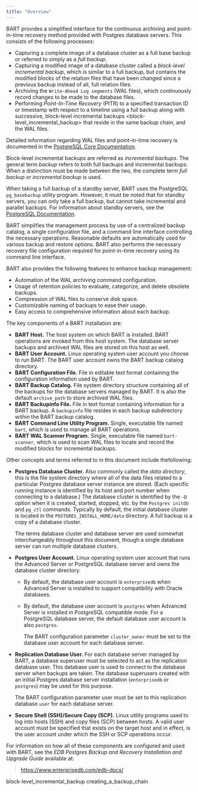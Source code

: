 ```yaml
---
title: "Overview"
---
```


<div id="overview" class="registered_link"></div>


BART provides a simplified interface for the continuous archiving and point-in-time recovery method provided with Postgres database servers. This consists of the following processes:

  - Capturing a complete image of a database cluster as a full base backup or referred to simply as a *full backup*.
  - Capturing a modified image of a database cluster called a *block-level incremental backup*, which is similar to a full backup, but contains the modified blocks of the relation files that have been changed since a previous backup instead of all, full relation files.
  - Archiving the `Write-Ahead Log segments` (WAL files), which continuously record changes to be made to the database files.
  - Performing *Point-In-Time Recovery* (PITR) to a specified transaction ID or timestamp with respect to a timeline using a full backup along with successive, <span class="title-ref">block-level incremental backups \<block-level_incremental_backup\></span> that reside in the same backup chain, and the WAL files.

Detailed information regarding WAL files and point-in-time recovery is documented in the [PostgreSQL Core Documentation](https://www.postgresql.org/docs/current/static/continuous-archiving.html).

Block-level incremental backups are referred as *incremental backups*. The general term *backup* refers to both full backups and incremental backups. When a distinction must be made between the two, the complete term *full backup* or *incremental backup* is used.

When taking a full backup of a standby server, BART uses the PostgreSQL `pg_basebackup` utility program. However, it must be noted that for standby servers, you can only take a full backup, but cannot take incremental and parallel backups. For information about standby servers, see the [PostgreSQL Documentation](https://www.postgresql.org/docs/current/static/high-availability.html).

BART simplifies the management process by use of a centralized backup catalog, a single configuration file, and a command line interface controlling the necessary operations. Reasonable defaults are automatically used for various backup and restore options. BART also performs the necessary recovery file configuration required for point-in-time recovery using its command line interface.

BART also provides the following features to enhance backup management:

  - Automation of the WAL archiving command configuration.
  - Usage of retention policies to evaluate, categorize, and delete obsolete backups.
  - Compression of WAL files to conserve disk space.
  - Customizable naming of backups to ease their usage.
  - Easy access to comprehensive information about each backup.

The key components of a BART installation are:

  - **BART Host.** The host system on which BART is installed. BART operations are invoked from this host system. The database server backups and archived WAL files are stored on this host as well.
  - **BART User Account.** Linux operating system user account you choose to run BART. The BART user account owns the BART backup catalog directory.
  - **BART Configuration File.** File in editable text format containing the configuration information used by BART.
  - **BART Backup Catalog.** File system directory structure containing all of the backups for the database servers managed by BART. It is also the default `archive_path` to store archived WAL files.
  - **BART Backupinfo File.** File in text format containing information for a BART backup. A `backupinfo` file resides in each backup subdirectory within the BART backup catalog.
  - **BART Command Line Utility Program.** Single, executable file named `bart`, which is used to manage all BART operations.
  - **BART WAL Scanner Program.** Single, executable file named `bart-scanner`, which is used to scan WAL files to locate and record the modified blocks for incremental backups.

Other concepts and terms referred to in this document include thefollowing:

  - **Postgres Database Cluster.** Also commonly called the *data directory*, this is the file system directory where all of the data files related to a particular Postgres database server instance are stored. (Each specific running instance is identified by its host and port number when connecting to a database.) The database cluster is identified by the `–D` option when it is created, started, stopped, etc. by the `Postgres initdb` and `pg_ctl` commands. Typically by default, the initial database cluster is located in the `POSTGRES_INSTALL_HOME/data` directory. A full backup is a copy of a database cluster.
    
    The terms database cluster and database server are used somewhat interchangeably throughout this document, though a single database server can run multiple database clusters.

  - **Postgres User Account.** Linux operating system user account that runs the Advanced Server or PostgreSQL database server and owns the database cluster directory.
    
      - By default, the database user account is `enterprisedb` when Advanced Server is installed to support compatibility with Oracle databases.
    
      - By default, the database user account is `postgres` when Advanced Server is installed in PostgreSQL compatible mode. For a PostgreSQL database server, the default database user account is also `postgres`.
        
        The BART configuration parameter `cluster_owner` must be set to the database user account for each database server.

  - **Replication Database User.** For each database server managed by BART, a database superuser must be selected to act as the replication database user. This database user is used to connect to the database server when backups are taken. The database superusers created with an initial Postgres database server installation (`enterprisedb` or `postgres`) may be used for this purpose.
    
    The BART configuration parameter user must be set to this replication database `user` for each database server.

  - **Secure Shell (SSH)/Secure Copy (SCP).** Linux utility programs used to log into hosts (SSH) and copy files (SCP) between hosts. A valid user account must be specified that exists on the target host and in effect, is the user account under which the SSH or SCP operations occur.

For information on how all of these components are configured and used with BART, see the *EDB Postgres Backup and Recovery Installation and Upgrade Guide* available at:

> <https://www.enterprisedb.com/edb-docs/>

<div class="toctree" data-maxdepth="3">

block-level_incremental_backup creating_a_backup_chain

</div>
